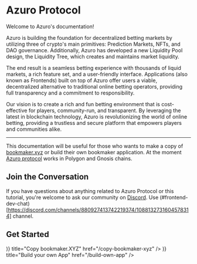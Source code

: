 
# Azuro Protocol

<p className="mt-6">Welcome to Azuro's documentation!</p>
<p>Azuro is building the foundation for decentralized betting markets by utilizing three of crypto's main primitives: Prediction Markets, NFTs, and DAO governance. Additionally, Azuro has developed a new Liquidity Pool design, the Liquidity Tree, which creates and maintains market liquidity.</p>
<p>The end result is a seamless betting experience with thousands of liquid markets, a rich feature set, and a user-friendly interface. Applications (also known as Frontends) built on top of Azuro offer users a viable, decentralized alternative to traditional online betting operators, providing full transparency and a commitment to responsibility.</p>
<p>Our vision is to create a rich and fun betting environment that is cost-effective for players, community-run, and transparent. By leveraging the latest in blockchain technology, Azuro is revolutionizing the world of online betting, providing a trustless and secure platform that empowers players and communities alike.</p>

---

This documentation will be useful for those who wants to make a copy of [bookmaker.xyz](https://bookmaker.xyz) or build
their own bookmaker application. At the moment [Azuro protocol](https://azuro.org) works in Polygon and Gnosis chains.

## Join the Conversation

If you have questions about anything related to Azuro Protocol or this tutorial, you're welcome to ask our community
on [Discord](https://discord.gg/azuro). Use (#frontend-dev-chat)[https://discord.com/channels/880927413742219374/1088132731604578314] channel.

## Get Started

<Cards>
  <Card
    icon={(
      <svg width="800px" height="800px" viewBox="0 0 24 24" fill="none" xmlns="http://www.w3.org/2000/svg" className="!w-5 !h-5">
        <path d="M17.8333 18C20.1345 18 22 16.0972 22 13.75V5.25C22 2.90279 20.1345 1 17.8333 1H11.1667C8.86548 1 7 2.90279 7 5.25" stroke="currentColor" strokeWidth="2" strokeLinecap="round"/>
        <path d="M2 10.25C2 7.90279 3.86548 6 6.16667 6H12.8333C15.1345 6 17 7.90279 17 10.25V18.75C17 21.0972 15.1345 23 12.8333 23H6.16667C3.86548 23 2 21.0972 2 18.75V10.25Z" stroke="currentColor" strokeWidth="2"/>
      </svg>
    )}
    title="Copy bookmaker.XYZ"
    href="/copy-bookmaker-xyz"
  />
  <Card
    icon={(
      <svg xmlns="http://www.w3.org/2000/svg" fill="none" viewBox="0 0 24 24" strokeWidth="1.5" stroke="currentColor" className="w-6 h-6">
        <path strokeLinecap="round" strokeLinejoin="round" d="M21 7.5l-9-5.25L3 7.5m18 0l-9 5.25m9-5.25v9l-9 5.25M3 7.5l9 5.25M3 7.5v9l9 5.25m0-9v9" />
      </svg>
    )}
    title="Build your own App"
    href="/build-own-app"
  />
</Cards>
